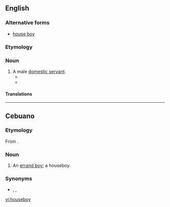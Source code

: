 ==English==

===Alternative forms===
* [[house boy]]

===Etymology===
{{compound|house|boy|lang=en}}

===Noun===
{{en-noun}}

# A male [[domestic servant]].
#* {{quote-book|author=Ralph Lionel German|title=Handbook to British Malaya, 1935|location=[London]|publisher=[R. L. German]: Obtainable from the Malay Information Agency, {{w|Waterlow and Sons}}|year=1935|page=50|oclc=27325434|passage=House servants are usually either Chinese or Tamil, the former predominating, especially in towns of any size. The domestic staff will in general consist of a '''houseboy''' (in large establishments two '''houseboys'''), a water carrier (''tukang ayer''), whose duties include washing dishes and preparing baths, a cook, a gardener, a chauffeur or ''sais'', and perhaps an ''ayah'' (if Chinese, ''amah'') or two, according to the size of the family.}}
#* {{quote-journal|author=Office of International Trade|coauthors=[[w:International Trade Administration|Bureau of Foreign and Domestic Commerce]]|journal=International Reference Service|location=Washington, D.C.|publisher=[[w:United States Government Publishing Office|United States Government Printing Office]]|year=1949|volume=6|page=64|oclc=747291382|passage=A married man with a family of three living in a private house with require in most cases a cook, '''houseboy''', an amah (female servant) for washing and ironing, a second amah to take care of small children or infants, and one or possibly two gardeners depending on the size of the lot. A syce (chauffeur) is optional in each individual case. Cooks, '''houseboys''', and amahs are usually Chinese, while gardeners and chauffeurs are Malay.}}

====Translations====
{{trans-top|male domestic servant}}
{{trans-mid}}
{{trans-bottom}}

----

==Cebuano==

===Etymology===
From {{etyl|en|ceb}} {{m|en|houseboy}}.

===Noun===
{{head|ceb|noun}}

# An [[errand boy]]; a houseboy.

===Synonyms===

* {{sense|errand boy|lang=ceb}} {{l|ceb|boy}}, {{l|ceb|muchacho}}, {{l|ceb|mutsatso}}

[[vi:houseboy]]